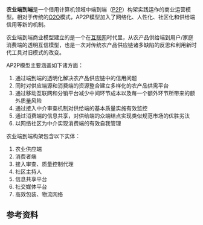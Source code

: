 {{original research|time=2016-12-08T01:02:05+00:00}}
{{unreferenced|time=2016-12-08T01:02:05+00:00}}
'''农业端到端'''是一个借用计算机领域中端到端（[[對等網路|P2P]]）构架实践运作的商业运营模型。相对于传统的[[O2O|O2O]]模式，AP2P模型加入了网络化、人性化、社区化和供给端信用等新的机制。

农业端到端商业模型建立的是一个在[[互联网|互联网]]时代里，从农产品供给端到用户/家庭消费端的透明互信模型，也是一次对传统农产品供应链诸多缺陷的反思和利用新时代工具对旧模式的改变。

AP2P模型主要涵盖如下诸方面：
# 通过端到端的透明化解决农产品供应链中的信用问题
# 同时对供应端源和消费端的资源整合建立多样化的农产品供需平台
# 通过移动互联网和分销平台减少中间环节成本以及每一个额外环节所带来的额外质量风险
# 通过接入中介审查机制对供给端的基本质量实施有效监控
# 通过消费端的信息共享，对供给端的众端结点实现类似规范市场的优胜劣汰
# 以网络社区为中介实现消费端的有效自我管理

农业端到端构架包含以下实体：
# 农业供应端
# 消费者端
# 接入审查、质量控制代理
# 社区主持人
# 信息共享平台
# 社交媒体平台
# 高效包装、物流网络
== 参考资料 ==
{{reflist}}